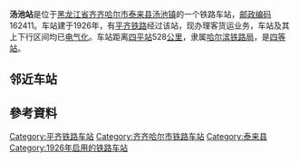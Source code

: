 {{noteTA
|1=zh-cn:始发车次; zh-hk:列車班次;
|2=zh-cn:车次; zh-hk:班次;
}}
{{Infobox China railway station
|车站名称 = 汤池站
|图片 = 
|图片介绍 = 
|其他名称 = 
|车站拼音 = Tangchi
|英文名称 = Tangchi Railway Station
|车站代码 = 56606<ref>{{cite book|title=中华人民共和国铁路车站代码（GB/T 10302-2010）|publisher=中国标准出版社|year=2010|isbn=155066140495|ignore-isbn-error=true|pages=35}}</ref>
|电报码 = TCX<ref>{{cite book|author=铁道部电子计算技术中心, 铁道部运输局|title=铁路车站站名代码表：TMIS使用|publisher=中国铁道出版社|location=北京|year=1998|isbn=9787113030995|pages=139}}</ref><ref>{{cite book|author=[[中华人民共和国铁道部|中华人民共和国铁道部]]|title=铁路电报站名略号（2012）|publisher=中国铁道出版社|location=北京|year=2012|unified=15113·3468|pages=124}}</ref>
|拼音码 = TCH
|车站位置 = [[黑龙江省|黑龙江省]][[齐齐哈尔市|齐齐哈尔市]][[泰来县|泰来县]][[汤池镇_(齐齐哈尔市)|汤池镇]]
|坐标 = {{coord|46.985006|123.767981|display=inline,title}}
|归属 = [[哈尔滨铁路局|哈尔滨铁路局]]
|线路 = [[平齐铁路|平齐铁路]]
|车站等级 = [[四等站_(中铁)|四等站]]
}}
'''汤池站'''是位于[[黑龙江省|黑龙江省]][[齐齐哈尔市|齐齐哈尔市]][[泰来县|泰来县]][[汤池镇_(齐齐哈尔市)|汤池镇]]的一个铁路车站，[[邮政编码|邮政编码]]162411。车站建于1926年，有[[平齐铁路|平齐铁路]]经过该站，现办理客货运业务，车站及其上下行区间均已[[电气化|电气化]]。车站距离[[四平站|四平站]]528[[公里|公里]]，隶属[[哈尔滨铁路局|哈尔滨铁路局]]，是[[四等站_(中铁)|四等站]]。

==邻近车站==
{{start rail box|[[File:China_Railways.svg|16px]] [[中国铁路|中国铁路]]}}
{{s-inop|[[大兴站_(黑龙江省)|大兴站]]|{{站|四平}}方向}}
{{s-line|[[平齐铁路|平齐铁路]]<br />← 12km 汤池站 13km →}}
{{s-inop|[[三间房站|三间房站]]|{{站|齐齐哈尔}}方向}}
{{end box}}

==參考資料==
{{reflist}}

{{平齐铁路}}
{{铁路车站小作品}}
{{黑龙江小作品}}

[[Category:平齐铁路车站|Category:平齐铁路车站]]
[[Category:齐齐哈尔市铁路车站|Category:齐齐哈尔市铁路车站]]
[[Category:泰来县|Category:泰来县]]
[[Category:1926年启用的铁路车站|Category:1926年启用的铁路车站]]